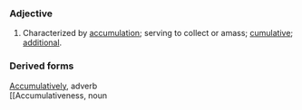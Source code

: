 ===Adjective===
#Characterized by [[accumulation]]; serving to collect or amass; [[cumulative]]; [[additional]]. 
===Derived forms===
[[Accumulatively]], adverb<br>
[[Accumulativeness, noun